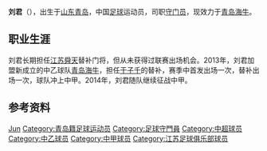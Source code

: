 {{Otheruses|刘君}}
{{Football player infobox
| playername = 刘君
| image =
| fullname = 刘君
| height = {{height|meters=1.88}}
| nickname =
| dateofbirth = {{Birth date and age|year=1990|month=2|day=2}}
| cityofbirth =
| countryofbirth = {{flagicon|CHN}}[[青岛|青岛]]
| currentclub = [[青岛海牛足球俱乐部|青岛海牛]]
| clubnumber = 12
| position = [[守门员|守门员]]
| youthyears =
| youthclubs =
| years1 = 2006 - 2012
| clubs1 = [[江苏舜天足球俱乐部|江苏舜天]]
|  caps1 = 0
| goals1 = 0
| years2 = 2013 - 
| clubs2 = [[青岛海牛足球俱乐部|青岛海牛]]
|  caps2 = 2
| goals2 = 0
| nationalyears =
| nationalteam =
| nationalcaps(goals) =
| pcupdate = 2014年1月1日
| ntupdate = 2009年1月26日（一） 09:25 (UTC)
| manageryears =
| managerclubs =
}}

'''刘君'''（{{bd|1990年|2月2日|catIdx=L}}），出生于[[山东|山东]][[青岛|青岛]]，中国[[足球|足球]]运动员，司职[[守门员|守门员]]，现效力于[[青岛海牛足球俱乐部|青岛海牛]]。

== 职业生涯 ==
刘君长期担任[[江苏舜天足球俱乐部|江苏舜天]]替补门将，但从未获得过联赛出场机会。2013年，刘君加盟新成立的中乙球队[[青岛海牛足球俱乐部|青岛海牛]]，担任[[于子千|于子千]]的替补，赛季中首发出场一次，替补出场一次，球队冲上中甲。2014年，刘君随队继续征战中甲。

== 参考资料 ==
{{reflist}}

{{中国足球运动员小作品}}
{{2009年江苏舜天名单}}
{{2010年中超分类名单江苏}}
{{2011年中超分类名单江苏}}
{{2012年中超分类名单江苏}}
{{2013年中乙分类名单青岛海牛}}
{{2014年中甲分类名单海牛}}
{{2015年中甲分类名单海牛}}
{{2016年中甲分类名单黄海}}
{{2017年中乙分类名单沈阳城市}}
{{2018年中乙分类名单沈阳城市}}

{{Authority control}}
{{DEFAULTSORT:LIU Jun}}
[[Category:刘姓|Jun]]
[[Category:青岛籍足球运动员|Category:青岛籍足球运动员]]
[[Category:足球守門員|Category:足球守門員]]
[[Category:中超球员|Category:中超球员]]
[[Category:中乙球员|Category:中乙球员]]
[[Category:中甲球员|Category:中甲球员]]
[[Category:江苏足球俱乐部球员|Category:江苏足球俱乐部球员]]